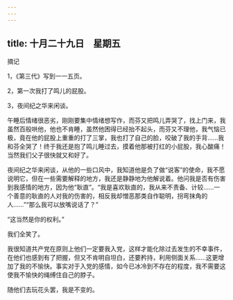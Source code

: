 ```yaml
---
---
---
```

title: 十月二十九日　星期五
---




摘记

1，《第三代》写到一一五页。

2，第一次我打了鸣儿的屁股。

3，夜间纪之华来闲谈。



午睡后情绪很恶劣，刚刚要集中情绪想写作，而芬又把鸣儿弄哭了，找上门来，我虽然百般哄他，他也不肯睡，虽然他困得已经抬不起头，而芬又不理他，我气恼已极，竟在他的屁股上重重的打了三掌，我也打了自己的脸，咬破了我的手背……我和芬全哭了！终于我还是抱了鸣儿睡过去，摸着他那被打红的小屁股，我心酸痛！当然我们父子很快就又和好了。

夜间纪之华来闲谈，从他的一些口风中，我知道他是负了做“说客”的使命，我不愿说明它，但在一些需要解释的地方，我还是静静地为他解说着。他问我是否有伤害到我感情的地方，因为他“耿直”。“我是喜欢耿直的，我从来不责备、计较……一个善意的耿直的人对我的伤害的，相反我却憎恶那类自作聪明，拐弯抹角的人……”“那么我可以放嘴说话了？”

“这当然是你的权利。”

我们全笑了。

我很知道共产党在原则上他们一定要我入党，这样才能化除过去发生的不幸事件，在他们也感到有了把握，但又不肯明自坦白，还要矜持，利用侧面关系……这更增加了我的不愉快。事实对于入党的感情，如今已冰冷到不存在的程度，我不需要这使我不愉快的绳缚住自己的脖子。

随他们去玩花头罢，我是不变的。